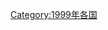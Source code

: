 {{Year by category
|m=1
|c=9
|d=9
|y=9
|cat=各国灾难
|sortkey=*
|parent=各年各国灾难
|subcat=1999年灾难
}}
[[Category:1999年各国|Category:1999年各国]]